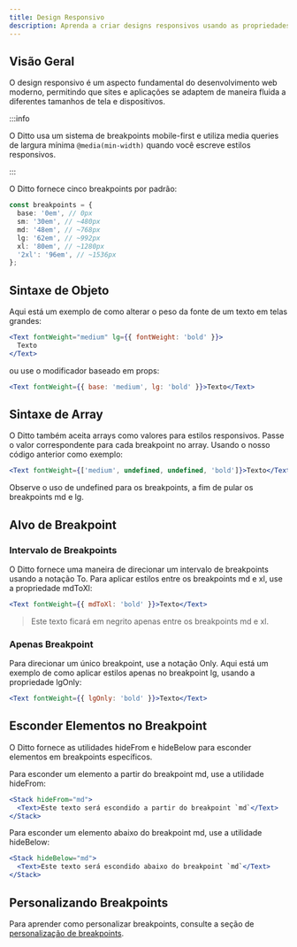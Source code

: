```yaml
---
title: Design Responsivo
description: Aprenda a criar designs responsivos usando as propriedades de estilo responsivo embutidas do Ditto
---
```


## Visão Geral

O design responsivo é um aspecto fundamental do desenvolvimento web moderno, permitindo que sites e aplicações se adaptem de maneira fluida a diferentes tamanhos de tela e dispositivos.

:::info

O Ditto usa um sistema de breakpoints mobile-first e utiliza media queries de largura mínima `@media(min-width)` quando você escreve estilos responsivos.

:::

O Ditto fornece cinco breakpoints por padrão:

```ts
const breakpoints = {
  base: '0em', // 0px
  sm: '30em', // ~480px
  md: '48em', // ~768px
  lg: '62em', // ~992px
  xl: '80em', // ~1280px
  '2xl': '96em', // ~1536px
};
```

## Sintaxe de Objeto

Aqui está um exemplo de como alterar o peso da fonte de um texto em telas grandes:

```jsx
<Text fontWeight="medium" lg={{ fontWeight: 'bold' }}>
  Texto
</Text>
```

ou use o modificador baseado em props:

```jsx
<Text fontWeight={{ base: 'medium', lg: 'bold' }}>Texto</Text>
```

## Sintaxe de Array

O Ditto também aceita arrays como valores para estilos responsivos. Passe o valor correspondente para cada breakpoint no array. Usando o nosso código anterior como exemplo:

```jsx
<Text fontWeight={['medium', undefined, undefined, 'bold']}>Texto</Text>
```

Observe o uso de undefined para os breakpoints, a fim de pular os breakpoints md e lg.

## Alvo de Breakpoint

### Intervalo de Breakpoints

O Ditto fornece uma maneira de direcionar um intervalo de breakpoints usando a notação To. Para aplicar estilos entre os breakpoints md e xl, use a propriedade mdToXl:

```jsx
<Text fontWeight={{ mdToXl: 'bold' }}>Texto</Text>
```

> Este texto ficará em negrito apenas entre os breakpoints md e xl.

### Apenas Breakpoint

Para direcionar um único breakpoint, use a notação Only. Aqui está um exemplo de como aplicar estilos apenas no breakpoint lg, usando a propriedade lgOnly:

```jsx
<Text fontWeight={{ lgOnly: 'bold' }}>Texto</Text>
```

## Esconder Elementos no Breakpoint

O Ditto fornece as utilidades hideFrom e hideBelow para esconder elementos em breakpoints específicos.

Para esconder um elemento a partir do breakpoint md, use a utilidade hideFrom:

```jsx
<Stack hideFrom="md">
  <Text>Este texto será escondido a partir do breakpoint `md`</Text>
</Stack>
```

Para esconder um elemento abaixo do breakpoint md, use a utilidade hideBelow:

```jsx
<Stack hideBelow="md">
  <Text>Este texto será escondido abaixo do breakpoint `md`</Text>
</Stack>
```

## Personalizando Breakpoints

Para aprender como personalizar breakpoints, consulte a seção de [personalização de breakpoints](#).
